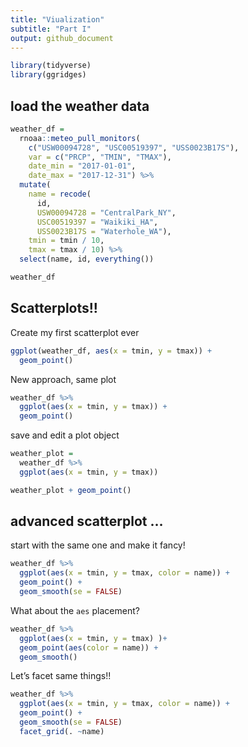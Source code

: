 ```yaml
---
title: "Viualization"
subtitle: "Part I"
output: github_document
---
```


```r
library(tidyverse)
library(ggridges)
```

## load the weather data

```r
weather_df = 
  rnoaa::meteo_pull_monitors(
    c("USW00094728", "USC00519397", "USS0023B17S"),
    var = c("PRCP", "TMIN", "TMAX"), 
    date_min = "2017-01-01",
    date_max = "2017-12-31") %>%
  mutate(
    name = recode(
      id, 
      USW00094728 = "CentralPark_NY", 
      USC00519397 = "Waikiki_HA",
      USS0023B17S = "Waterhole_WA"),
    tmin = tmin / 10,
    tmax = tmax / 10) %>%
  select(name, id, everything())

weather_df
```

## Scatterplots!!

Create my first scatterplot ever

```r
ggplot(weather_df, aes(x = tmin, y = tmax)) + 
  geom_point()
```

New approach, same plot

```r
weather_df %>%
  ggplot(aes(x = tmin, y = tmax)) +
  geom_point()
```

save and edit a plot object

```r
weather_plot = 
  weather_df %>%
  ggplot(aes(x = tmin, y = tmax))

weather_plot + geom_point()
```

## advanced scatterplot ...

start with the same one and make it fancy!

```r
weather_df %>%
  ggplot(aes(x = tmin, y = tmax, color = name)) +
  geom_point() +
  geom_smooth(se = FALSE)
```

What about the `aes` placement?

```r
weather_df %>%
  ggplot(aes(x = tmin, y = tmax) )+
  geom_point(aes(color = name)) +
  geom_smooth()
```

Let's facet same things!!

```r
weather_df %>%
  ggplot(aes(x = tmin, y = tmax, color = name)) +
  geom_point() +
  geom_smooth(se = FALSE)
  facet_grid(. ~name)
```

